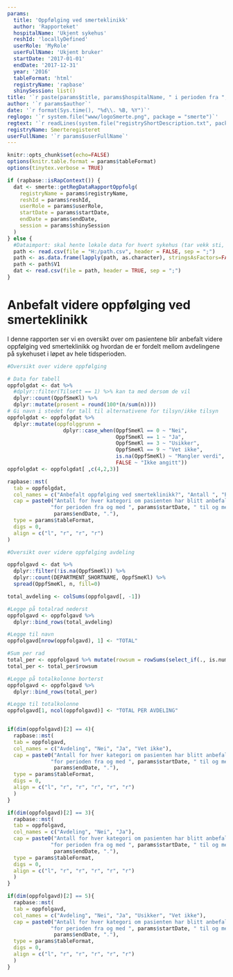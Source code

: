```yaml
---
params:
  title: 'Oppfølging ved smerteklinikk'
  author: 'Rapporteket'
  hospitalName: 'Ukjent sykehus'
  reshId: 'locallyDefined'
  userRole: 'MyRole'
  userFullName: 'Ukjent bruker'
  startDate: '2017-01-01'
  endDate: '2017-12-31'
  year: '2016'
  tableFormat: 'html'
  registryName: 'rapbase'
  shinySession: list()
title: '`r paste(params$title, params$hospitalName, " i perioden fra ", params$startDate, " til ", params$endDate)`'
author: '`r params$author`'
date: '`r format(Sys.time(), "%d\\. %B, %Y")`'
reglogo: '`r system.file("www/logoSmerte.png", package = "smerte")`'
regtext: '`r readLines(system.file("registryShortDescription.txt", package = "smerte"))`'
registryName: Smerteregisteret
userFullName: '`r params$userFullName`'
---
```

```r
knitr::opts_chunk$set(echo=FALSE)
options(knitr.table.format = params$tableFormat)
options(tinytex.verbose = TRUE)
```

```r

if (rapbase::isRapContext()) {
  dat <- smerte::getRegDataRapportOppfolg(
    registryName = params$registryName,
    reshId = params$reshId,
    userRole = params$userRole,
    startDate = params$startDate,
    endDate = params$endDate,
    session = params$shinySession
  )
} else {
  #Dataimport: skal hente lokale data for hvert sykehus (tar vekk sti, og erstatter med lokal filB)
  path <- read.csv(file = "H:/path.csv", header = FALSE, sep = ";")
  path <- as.data.frame(lapply(path, as.character), stringsAsFactors=FALSE)
  path <- path$V1
  dat <- read.csv(file = path, header = TRUE, sep = ";")
}


```

# Anbefalt videre oppfølging ved smerteklinikk

I denne rapporten ser vi en oversikt over om pasientene blir anbefalt videre oppfølging ved smerteklinikk og hvordan de er fordelt mellom
avdelingene på sykehuset i løpet av hele tidsperioden.

```r
#Oversikt over videre oppfølging

# Data for tabell
oppfolgdat <- dat %>%
  #dplyr::filter(Tilsett == 1) %>% kan ta med dersom de vil
  dplyr::count(OppfSmeKl) %>%
  dplyr::mutate(prosent = round(100*(n/sum(n))))
# Gi navn i stedet for tall til alternativene for tilsyn/ikke tilsyn
oppfolgdat <- oppfolgdat %>%
  dplyr::mutate(oppfolggrunn = 
                  dplyr::case_when(OppfSmeKl == 0 ~ "Nei",
                                   OppfSmeKl == 1 ~ "Ja",
                                   OppfSmeKl == 3 ~ "Usikker",
                                   OppfSmeKl == 9 ~ "Vet ikke",
                                   is.na(OppfSmeKl) ~ "Mangler verdi",
                                   FALSE ~ "Ikke angitt"))
oppfolgdat <- oppfolgdat[ ,c(4,2,3)]

rapbase::mst(
  tab = oppfolgdat,
  col_names = c("Anbefalt oppfølging ved smerteklinikk?", "Antall ", "Prosent"),
  cap = paste0("Antall for hver kategori om pasienten har blitt anbefalt videre oppfølging ved smerteklinikk. Gjelder ",
              "for perioden fra og med ", params$startDate, " til og med ",
               params$endDate, "."),
  type = params$tableFormat,
  digs = 0,
  align = c("l", "r", "r", "r")
)

```

```r
#Oversikt over videre oppfølging avdeling

oppfolgavd <- dat %>%
  dplyr::filter(!is.na(OppfSmeKl)) %>% 
  dplyr::count(DEPARTMENT_SHORTNAME, OppfSmeKl) %>%
  spread(OppfSmeKl, n, fill=0)

total_avdeling <- colSums(oppfolgavd[, -1])

#Legge på totalrad nederst
oppfolgavd <- oppfolgavd %>%
  dplyr::bind_rows(total_avdeling)

#Legge til navn
oppfolgavd[nrow(oppfolgavd), 1] <- "TOTAL"

#Sum per rad
total_per <- oppfolgavd %>% mutate(rowsum = rowSums(select_if(., is.numeric)))
total_per <- total_per$rowsum

#Legge på totalkolonne borterst
oppfolgavd <- oppfolgavd %>%
  dplyr::bind_rows(total_per)

#Legge til totalkolonne
oppfolgavd[1, ncol(oppfolgavd)] <- "TOTAL PER AVDELING"


if(dim(oppfolgavd)[2] == 4){
  rapbase::mst(
  tab = oppfolgavd,
  col_names = c("Avdeling", "Nei", "Ja", "Vet ikke"),
  cap = paste0("Antall for hver kategori om pasienten har blitt anbefalt videre oppfølging ved smerteklinikk. Gjelder ",
              "for perioden fra og med ", params$startDate, " til og med ",
               params$endDate, "."),
  type = params$tableFormat,
  digs = 0,
  align = c("l", "r", "r", "r", "r", "r")
  )
}

if(dim(oppfolgavd)[2] == 3){
  rapbase::mst(
  tab = oppfolgavd,
  col_names = c("Avdeling", "Nei", "Ja"),
  cap = paste0("Antall for hver kategori om pasienten har blitt anbefalt videre oppfølging ved smerteklinikk. Gjelder ",
              "for perioden fra og med ", params$startDate, " til og med ",
               params$endDate, "."),
  type = params$tableFormat,
  digs = 0,
  align = c("l", "r", "r", "r", "r", "r")
  )
}

if(dim(oppfolgavd)[2] == 5){
  rapbase::mst(
  tab = oppfolgavd,
  col_names = c("Avdeling", "Nei", "Ja", "Usikker", "Vet ikke"),
  cap = paste0("Antall for hver kategori om pasienten har blitt anbefalt videre oppfølging ved smerteklinikk. Gjelder ",
              "for perioden fra og med ", params$startDate, " til og med ",
               params$endDate, "."),
  type = params$tableFormat,
  digs = 0,
  align = c("l", "r", "r", "r", "r", "r")
  )
}



```
